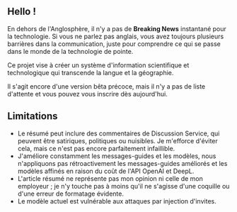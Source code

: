 
<CallToAction />

## Hello !

En dehors de l'Anglosphère, il n'y a pas de **Breaking News** instantané pour la technologie.
Si vous ne parlez pas anglais, vous avez toujours plusieurs barrières dans la communication, juste pour comprendre ce qui se passe dans le monde de la technologie de pointe.


<Callout type="info" emoji="🗞">

Ce projet vise à créer un système d'information scientifique et technologique qui transcende la langue et la géographie.

</Callout>

Il s'agit encore d'une version bêta précoce, mais il n'y a pas de liste d'attente et vous pouvez vous inscrire dès aujourd'hui.

## Limitations

- Le résumé peut inclure des commentaires de Discussion Service, qui peuvent être satiriques, politiques ou nuisibles. Je m'efforce d'éviter cela, mais ce n'est pas encore parfaitement infaillible.
- J'améliore constamment les messages-guides et les modèles, nous n'appliquons pas rétroactivement les messages-guides améliorés et les modèles affinés en raison du coût de l'API OpenAI et DeepL.
- L'article résumé ne représente pas mon opinion ni celle de mon employeur ; je n'y touche pas à moins qu'il ne s'agisse d'une coquille ou d'une erreur de formatage évidente.
- Le modèle actuel est vulnérable aux attaques par injection d'invites.
